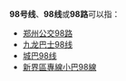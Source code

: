{{线路名消歧义}}
'''98号线'''、'''98线'''或'''98路'''可以指：
* [[郑州公交98路|郑州公交98路]]
* [[九龙巴士98线|九龙巴士98线]]
* [[城巴98线|城巴98线]]
* [[新界區專線小巴98線|新界區專線小巴98線]]

{{disambig|cat=四字路线名消歧义}}